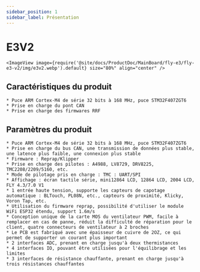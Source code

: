 ```yaml
---
sidebar_position: 1
sidebar_label: Présentation
---
```


# E3V2

    <ImageView image={require('@site/docs/ProductDoc/MainBoard/fly-e3/fly-e3-v2/img/e3v2.webp').default} size="80%" align="center" />

## Caractéristiques du produit

    * Puce ARM Cortex-M4 de série 32 bits à 168 MHz, puce STM32F407ZGT6
    * Prise en charge du pont CAN
    * Prise en charge des firmwares RRF

## Paramètres du produit

    * Puce ARM Cortex-M4 de série 32 bits à 168 MHz, puce STM32F407ZGT6
    * Prise en charge du bus CAN, une transmission de données plus stable, une latence plus faible, une connexion plus stable
    * Firmware : Reprap/Klipper
    * Prise en charge des pilotes : A4988, LV8729, DRV8225, TMC2208/2209/5160, etc.
    * Mode de pilotage pris en charge : TMC : UART/SPI
    * Affichage : écran tactile série, mini12864 LCD, 12864 LCD, 2004 LCD, FLY 4.3/7.0 V1
    * 1 entrée haute tension, supporte les capteurs de capotage automatique : BLTouch, PL08N, etc., capteurs de proximité, Klicky, Voron Tap, etc.
    * Utilisation du firmware reprap, possibilité d'utiliser le module WiFi ESP32 étendu, support 1.6m/s
    * Conception unique de la carte MOS du ventilateur PWM, facile à remplacer en cas de panne, réduit la difficulté de réparation pour le client, quatre connecteurs de ventilateur à 2 broches
    * Le PCB est fabriqué avec une épaisseur de cuivre de 2OZ, ce qui permet de supporter un courant plus important
    * 2 interfaces ADC, prenant en charge jusqu'à deux thermistances
    * 4 interfaces IO, pouvant être utilisées pour l'équilibrage et les limites
    * 3 interfaces de résistance chauffante, prenant en charge jusqu'à trois résistances chauffantes